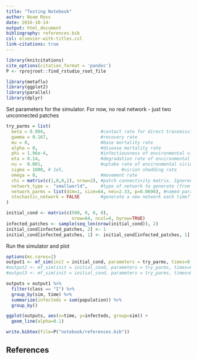```yaml
---
title: "Testing Notebook"
author: Noam Ross
date: 2016-10-14-
output: html_document
bibliography: references.bib
csl: elsevier-with-titles.csl
link-citations: true
---
```


```r
library(knitcitations)
cite_options(citation_format = 'pandoc')
P <- rprojroot::find_rstudio_root_file
```

```r
library(metaflu)
library(ggplot2)
library(parallel)
library(dplyr)
```

Set parameters for the simulator.  For now, no real network - just two unconnected
patches

```r
try_parms = list(
  beta = 0.004,                     #contact rate for direct transmission
  gamma = 0.167,                    #recovery rate
  mu = 0,                           #base mortality rate
  alpha = 0,                        #disease mortality rate
  phi = 1.96e-4,                    #infectiousness of environmental virions
  eta = 0.14,                       #degradation rate of environmental virions
  nu =  0.001,                      #uptake rate of environmental virion
  sigma = 1000, # 1e5,                      #virion shedding rate
  omega = 0,                        #movement rate
  chi = matrix(c(1,0,0,1), nrow=2), #patch connectivity matrix. Ignored if network_type is provided
  network_type =  "smallworld",     #type of network to generate (from igraph)
  network_parms = list(dim=1, size=64, nei=2.33, p=0.0696), #named parameters for the igraph network generation function
  stochastic_network = FALSE        #generate a new network each time?
)

initial_cond <- matrix(c(500, 0, 0, 0),
                         nrow=64, ncol=4, byrow=TRUE)
infected_patches <- sample(seq_len(nrow(initial_cond)), 2)
initial_cond[infected_patches, 2] <- 1
initial_cond[infected_patches, 1] <- initial_cond[infected_patches, 1] - 1
```

Run the simulator and plot

```r
options(mc.cores=2)
output1 <- mf_sim(init = initial_cond, parameters = try_parms, times=0:1000, n_sims = 1,  parallel = FALSE)
#output2 <- mf_sim(init = initial_cond, parameters = try_parms, times=0:1000, n_sims = 2, seed = 2, parallel = TRUE)
#output3 <- mf_sim(init = initial_cond, parameters = try_parms, times=0:1000, n_sims = 2, parallel = FALSE)

outputs = output1 %>% 
  filter(class == "I") %>% 
  group_by(sim, time) %>% 
  summarize(infecteds = sum(population)) %>% 
  group_by()

ggplot(outputs, aes(x=time, y=infecteds, group=sim)) +
  geom_line(alpha=0.1)
```



```r
write.bibtex(file=P("notebook/references.bib"))
```

## References

<div id="refs"></div>
